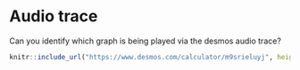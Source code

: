 # Audio trace

Can you identify which graph is being played via the desmos audio trace?

```{r, echo=FALSE}
knitr::include_url("https://www.desmos.com/calculator/m9srieluyj", height="500px")
```